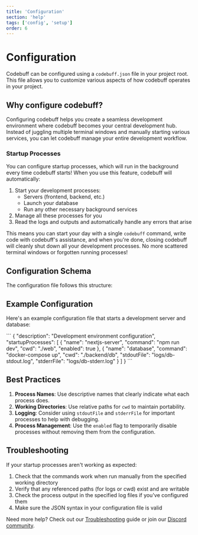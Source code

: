 ```yaml
---
title: 'Configuration'
section: 'help'
tags: ['config', 'setup']
order: 6
---
```


# Configuration

Codebuff can be configured using a `codebuff.json` file in your project root. This file allows you to customize various aspects of how codebuff operates in your project.

## Why configure codebuff?

Configuring codebuff helps you create a seamless development environment where codebuff becomes your central development hub. Instead of juggling multiple terminal windows and manually starting various services, you can let codebuff manage your entire development workflow.

### Startup Processes

You can configure startup processes, which will run in the background every time codebuff starts! When you use this feature, codebuff will automatically:

1. Start your development processes:
   - Servers (frontend, backend, etc.)
   - Launch your database
   - Run any other necessary background services
2. Manage all these processes for you
3. Read the logs and outputs and automatically handle any errors that arise

This means you can start your day with a single `codebuff` command, write code with codebuff's assistance, and when you're done, closing codebuff will cleanly shut down all your development processes. No more scattered terminal windows or forgotten running processes!

## Configuration Schema

The configuration file follows this structure:

<SchemaDisplay />

## Example Configuration

Here's an example configuration file that starts a development server and database:

<CodeDemo language="json">
```
{
  "description": "Development environment configuration",
  "startupProcesses": [
    {
      "name": "nextjs-server",
      "command": "npm run dev",
      "cwd": "./web",
      "enabled": true
    },
    {
      "name": "database",
      "command": "docker-compose up",
      "cwd": "./backend/db",
      "stdoutFile": "logs/db-stdout.log",
      "stderrFile": "logs/db-stderr.log"
    }
  ]
}
```
</CodeDemo>

## Best Practices

1. **Process Names**: Use descriptive names that clearly indicate what each process does.
2. **Working Directories**: Use relative paths for `cwd` to maintain portability.
3. **Logging**: Consider using `stdoutFile` and `stderrFile` for important processes to help with debugging.
4. **Process Management**: Use the `enabled` flag to temporarily disable processes without removing them from the configuration.

## Troubleshooting

If your startup processes aren't working as expected:

1. Check that the commands work when run manually from the specified working directory
2. Verify that any referenced paths (for logs or cwd) exist and are writable
3. Check the process output in the specified log files if you've configured them
4. Make sure the JSON syntax in your configuration file is valid

Need more help? Check out our [Troubleshooting](/docs/advanced#troubleshooting) guide or join our [Discord community](https://discord.gg/mcWTGjgTj3).
